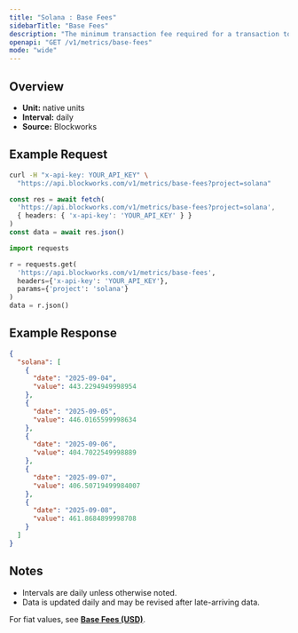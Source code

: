 ```yaml
---
title: "Solana : Base Fees"
sidebarTitle: "Base Fees"
description: "The minimum transaction fee required for a transaction to be included in a block"
openapi: "GET /v1/metrics/base-fees"
mode: "wide"
---
```


## Overview

- **Unit:** native units
- **Interval:** daily
- **Source:** Blockworks

## Example Request

<CodeGroup>

```bash cURL
curl -H "x-api-key: YOUR_API_KEY" \
  "https://api.blockworks.com/v1/metrics/base-fees?project=solana"
```

```typescript TypeScript
const res = await fetch(
  'https://api.blockworks.com/v1/metrics/base-fees?project=solana',
  { headers: { 'x-api-key': 'YOUR_API_KEY' } }
)
const data = await res.json()
```

```python Python
import requests

r = requests.get(
  'https://api.blockworks.com/v1/metrics/base-fees',
  headers={'x-api-key': 'YOUR_API_KEY'},
  params={'project': 'solana'}
)
data = r.json()
```

</CodeGroup>

## Example Response

```json
{
  "solana": [
    {
      "date": "2025-09-04",
      "value": 443.2294949998954
    },
    {
      "date": "2025-09-05",
      "value": 446.0165599998634
    },
    {
      "date": "2025-09-06",
      "value": 404.7022549998889
    },
    {
      "date": "2025-09-07",
      "value": 406.50719499984007
    },
    {
      "date": "2025-09-08",
      "value": 461.8684899998708
    }
  ]
}
```

## Notes
- Intervals are daily unless otherwise noted.
- Data is updated daily and may be revised after late-arriving data.


<Note>For fiat values, see **[Base Fees (USD)](./base-fees-usd)**.</Note>